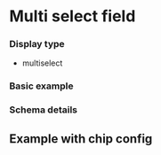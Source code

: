 # Multi select field

### Display type

- multiselect

### Basic example


<MultiSelectField />

### Schema details


<SchemaViewer value={schema} />

## Example with chip config


<MultiSelectFieldV2 />


<SchemaViewer value={schema2} />

